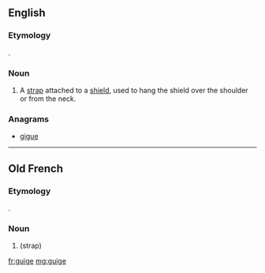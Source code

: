 ==English==
{{wikipedia}}

===Etymology===
{{borrowing|fro}}.

===Noun===
{{en-noun}}

# A [[strap]] attached to a [[shield]], used to hang the shield over the shoulder or from the neck.

===Anagrams===
* [[gigue#English|gigue]]

----

==Old French==

===Etymology===
{{etyl|frk|fro}} {{term/t|frk|*widdja}}.

===Noun===
{{fro-noun|f}}

# {{l|en|guige}} (strap)

[[fr:guige]]
[[mg:guige]]